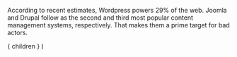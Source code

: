 
According to recent estimates, Wordpress powers 29% of the web.
Joomla and Drupal follow as the second and third most popular
content management systems, respectively. That makes them a
prime target for bad actors.

  <Layout>
    { children }
  </Layout>
)